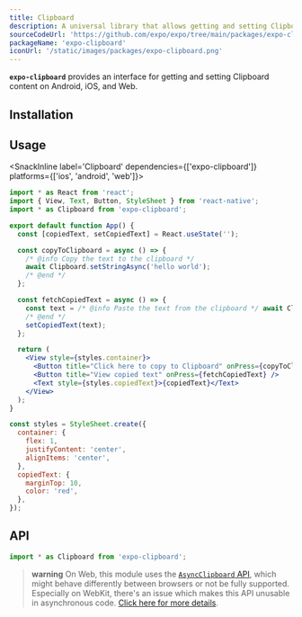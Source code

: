```yaml
---
title: Clipboard
description: A universal library that allows getting and setting Clipboard content.
sourceCodeUrl: 'https://github.com/expo/expo/tree/main/packages/expo-clipboard'
packageName: 'expo-clipboard'
iconUrl: '/static/images/packages/expo-clipboard.png'
---
```



**`expo-clipboard`** provides an interface for getting and setting Clipboard content on Android, iOS, and Web.

<PlatformsSection android emulator ios simulator web />

## Installation

<APIInstallSection />

## Usage

<SnackInline label='Clipboard' dependencies={['expo-clipboard']} platforms={['ios', 'android', 'web']}>

```jsx
import * as React from 'react';
import { View, Text, Button, StyleSheet } from 'react-native';
import * as Clipboard from 'expo-clipboard';

export default function App() {
  const [copiedText, setCopiedText] = React.useState('');

  const copyToClipboard = async () => {
    /* @info Copy the text to the clipboard */
    await Clipboard.setStringAsync('hello world');
    /* @end */
  };

  const fetchCopiedText = async () => {
    const text = /* @info Paste the text from the clipboard */ await Clipboard.getStringAsync();
    /* @end */
    setCopiedText(text);
  };

  return (
    <View style={styles.container}>
      <Button title="Click here to copy to Clipboard" onPress={copyToClipboard} />
      <Button title="View copied text" onPress={fetchCopiedText} />
      <Text style={styles.copiedText}>{copiedText}</Text>
    </View>
  );
}

const styles = StyleSheet.create({
  container: {
    flex: 1,
    justifyContent: 'center',
    alignItems: 'center',
  },
  copiedText: {
    marginTop: 10,
    color: 'red',
  },
});
```

</SnackInline>

## API

```js
import * as Clipboard from 'expo-clipboard';
```

> **warning** On Web, this module uses the [`AsyncClipboard` API](https://developer.mozilla.org/en-US/docs/Web/API/Clipboard_API),
> which might behave differently between browsers or not be fully supported.
> Especially on WebKit, there's an issue which makes this API unusable in asynchronous code.
> [Click here for more details](https://bugs.webkit.org/show_bug.cgi?id=222262).

<APISection packageName="expo-clipboard" />
